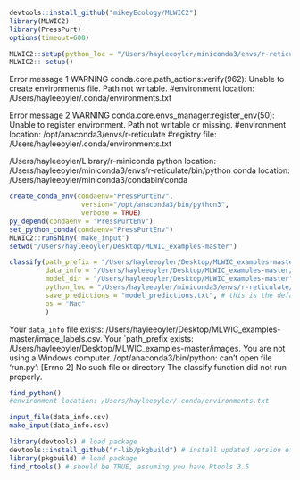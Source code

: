 
```r
devtools::install_github("mikeyEcology/MLWIC2")
library(MLWIC2)
library(PressPurt)
options(timeout=600)

MLWIC2::setup(python_loc = "/Users/hayleeoyler/miniconda3/envs/r-reticulate/bin/python",gpu = FALSE, r_reticulate = TRUE)
MLWIC2:: setup()
```
Error message 1
WARNING conda.core.path_actions:verify(962): Unable to create environments file. Path not writable.
  #environment location: /Users/hayleeoyler/.conda/environments.txt

Error message 2
WARNING conda.core.envs_manager:register_env(50): Unable to register environment. Path not writable or missing.
  #environment location: /opt/anaconda3/envs/r-reticulate
  #registry file: /Users/hayleeoyler/.conda/environments.txt

/Users/hayleeoyler/Library/r-miniconda
python location: /Users/hayleeoyler/miniconda3/envs/r-reticulate/bin/python
conda location: /Users/hayleeoyler/miniconda3/condabin/conda 

```r
create_conda_env(condaenv="PressPurtEnv", 
                  version="/opt/anaconda3/bin/python3", 
                  verbose = TRUE)
py_depend(condaenv = "PressPurtEnv")
set_python_conda(condaenv="PressPurtEnv")
MLWIC2::runShiny('make_input')
setwd("/Users/hayleeoyler/Desktop/MLWIC_examples-master")

classify(path_prefix = "/Users/hayleeoyler/Desktop/MLWIC_examples-master/images", # this is the absolute path to the images. 
         data_info = "/Users/hayleeoyler/Desktop/MLWIC_examples-master/image_labels.csv", # this is the location of the csv containing image information. It has Unix linebreaks and no headers.
         model_dir = "/Users/hayleeoyler/Desktop/MLWIC_examples-master", # assuming this is where you stored the L1 folder in Step 3 of the instructions: github.com/mikeyEcology/MLWIC/blob/master/README
         python_loc = "/Users/hayleeoyler/miniconda3/envs/r-reticulate/bin/", # the location of Python on your computer. 
         save_predictions = "model_predictions.txt", # this is the default and you should use it unless you have reason otherwise.
         os = "Mac"
         )
```
Your `data_info` file exists: /Users/hayleeoyler/Desktop/MLWIC_examples-master/image_labels.csv.
Your `path_prefix exists: /Users/hayleeoyler/Desktop/MLWIC_examples-master/images.
You are not using a Windows computer.
/opt/anaconda3/bin/python: can't open file 'run.py': [Errno 2] No such file or directory
The classify function did not run properly.

```r
find_python()
#environment location: /Users/hayleeoyler/.conda/environments.txt

input_file(data_info.csv)
make_input(data_info.csv)

library(devtools) # load package
devtools::install_github("r-lib/pkgbuild") # install updated version of pkgbuild from GitHub
library(pkgbuild) # load package
find_rtools() # should be TRUE, assuming you have Rtools 3.5
```

